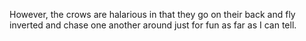 However, the crows are halarious in that they go on their back and fly inverted and chase one another around just for fun as far as I can tell.
